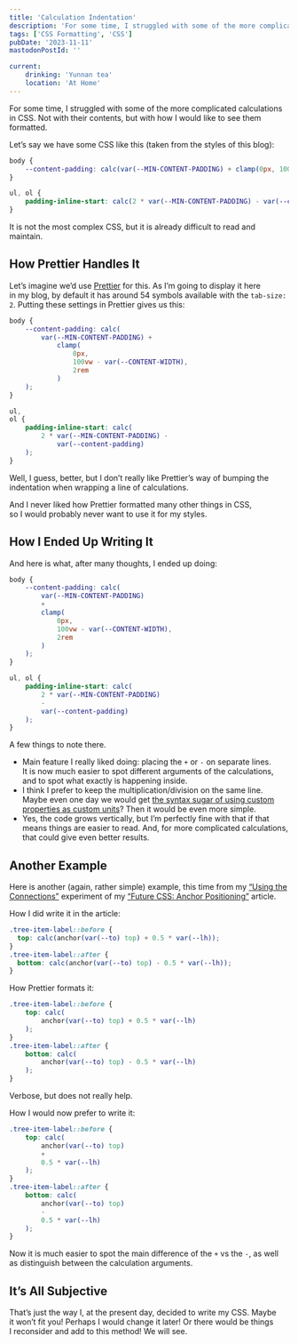 ```yaml
---
title: 'Calculation Indentation'
description: 'For some time, I struggled with some of the more complicated calculations in CSS. Not with their contents, but with how I would like to see them formatted.'
tags: ['CSS Formatting', 'CSS']
pubDate: '2023-11-11'
mastodonPostId: ''

current:
	drinking: 'Yunnan tea'
	location: 'At Home'
---
```



For some time, I struggled with some of the more complicated calculations in CSS. Not with their contents, but with how I would like to see them formatted.

Let’s say we have some CSS like this (taken from the styles of this blog):

```css
body {
	--content-padding: calc(var(--MIN-CONTENT-PADDING) + clamp(0px, 100vw - var(--CONTENT-WIDTH), 2rem));
}

ul, ol {
	padding-inline-start: calc(2 * var(--MIN-CONTENT-PADDING) - var(--content-padding));
}
```

It is not the most complex CSS, but it is already difficult to read and maintain.

## How Prettier Handles It

Let’s imagine we’d use [Prettier](https://prettier.io/) for this. As I’m going to display it here in my blog, by default it has around 54 symbols available with the `tab-size: 2`. Putting these settings in Prettier gives us this:

```css
body {
	--content-padding: calc(
		var(--MIN-CONTENT-PADDING) +
			clamp(
				0px,
				100vw - var(--CONTENT-WIDTH),
				2rem
			)
	);
}

ul,
ol {
	padding-inline-start: calc(
		2 * var(--MIN-CONTENT-PADDING) -
			var(--content-padding)
	);
}
```

Well, I guess, better, but I don’t really like Prettier’s way of bumping the indentation when wrapping a line of calculations.

And I never liked how Prettier formatted many other things in CSS, so I would probably never want to use it for my styles.

## How I Ended Up Writing It

And here is what, after many thoughts, I ended up doing:

```css
body {
	--content-padding: calc(
		var(--MIN-CONTENT-PADDING)
		+
		clamp(
			0px,
			100vw - var(--CONTENT-WIDTH),
			2rem
		)
	);
}

ul, ol {
	padding-inline-start: calc(
		2 * var(--MIN-CONTENT-PADDING)
		-
		var(--content-padding)
	);
}
```

A few things to note there.

- Main feature I really liked doing: placing the `+` or `-` on separate lines. It is now much easier to spot different arguments of the calculations, and to spot what exactly is happening inside.
- I think I prefer to keep the multiplication/division on the same line. Maybe even one day we would get [the syntax sugar of using custom properties as custom units](https://github.com/w3c/csswg-drafts/issues/7379)? Then it would be even more simple.
- Yes, the code grows vertically, but I’m perfectly fine with that if that means things are easier to read. And, for more complicated calculations, that could give even better results.

## Another Example

Here is another (again, rather simple) example, this time from my [“Using the Connections”](https://kizu.dev/anchor-positioning-experiments/#using-the-connections) experiment of my [“Future CSS: Anchor Positioning”](https://kizu.dev/anchor-positioning-experiments/) article.

How I did write it in the article:

```css
.tree-item-label::before {
  top: calc(anchor(var(--to) top) + 0.5 * var(--lh));
}
.tree-item-label::after {
  bottom: calc(anchor(var(--to) top) - 0.5 * var(--lh));
}
```

How Prettier formats it:

```css
.tree-item-label::before {
	top: calc(
		anchor(var(--to) top) + 0.5 * var(--lh)
	);
}
.tree-item-label::after {
	bottom: calc(
		anchor(var(--to) top) - 0.5 * var(--lh)
	);
}
```

Verbose, but does not really help.

How I would now prefer to write it:

```css
.tree-item-label::before {
	top: calc(
		anchor(var(--to) top)
		+
		0.5 * var(--lh)
	);
}
.tree-item-label::after {
	bottom: calc(
		anchor(var(--to) top)
		-
		0.5 * var(--lh)
	);
}
```

Now it is much easier to spot the main difference of the `+` vs the `-`, as well as distinguish between the calculation arguments.

## It’s All Subjective

That’s just the way I, at the present day, decided to write my CSS. Maybe it won’t fit you! Perhaps I would change it later! Or there would be things I reconsider and add to this method! We will see.
